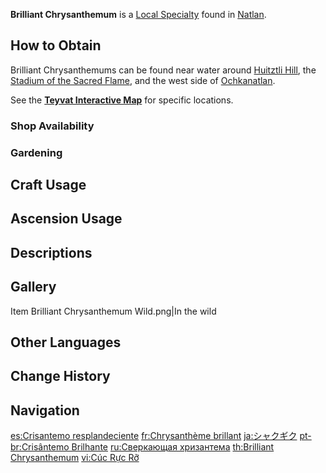 {{Item Infobox
|id           = 101248
|image        = Item Brilliant Chrysanthemum.png
|type         = Local Specialty (Natlan)
|group        = Local Specialties
|invCategory  = Materials
|description  = A flower with a shape like floating wings. Its petals sway in an unbelievably relaxed, serene manner as they are caressed by the wind.
|source1      = Found in [[Natlan]]
|source2      = {{Sold By|Brilliant Chrysanthemum}}
}}
'''Brilliant Chrysanthemum''' is a [[Local Specialty]] found in [[Natlan]].

==How to Obtain==
Brilliant Chrysanthemums can be found near water around [[Huitztli Hill]], the [[Stadium of the Sacred Flame]], and the west side of [[Ochkanatlan]].

See the '''[https://webstatic-sea.mihoyo.com/app/ys-map-sea/index.html#/map/2?shown_types=615 Teyvat Interactive Map]''' for specific locations.

===Shop Availability===
{{Shop Availability}}

===Gardening===
{{Recipe
|type = Luxuriant Glebe
|time = 2d 22h
|Brilliant Chrysanthemum Seed = 1
|sort = Brilliant Chrysanthemum Seed
}}

==Craft Usage==
{{Craft Usage}}

==Ascension Usage==
{{Ascension Usage}}

==Descriptions==
{{Description|A flower with a shape like floating wings. Its petals sway in an unbelievably relaxed, serene manner as they are caressed by the wind.<br>Those individuals that sort through woven scrolls have conducted research on this flower, and noted that since it was first recorded, its shape has not changed in the slightest. It is said that long ago, plants would covertly transform themselves by mimicking the shapes of animals. Perhaps then, by observing its current form, we may glimpse an impression of the creatures that once roamed this very land.|[[Archive]]}}

==Gallery==
<gallery>
Item Brilliant Chrysanthemum Wild.png|In the wild
</gallery>

==Other Languages==
{{Other Languages
|en      = Brilliant Chrysanthemum
|zhs     = 灼灼彩菊
|zhs_rm  = Zhuózhuó Cǎijú
|zht     = 灼灼彩菊
|zht_rm  = 
|zh_tl   = 
|ja      = シャクギク
|ja_rm   = Shaku-giku
|ja_tl   = 
|ko      = 이글이글 국화
|ko_tl   = 
|es      = Crisantemo resplandeciente
|es_tl   = Resplendent Chrysanthemum
|fr      = Chrysanthème brillant
|fr_tl   = Brilliant Chrysanthemum
|ru      = Сверкающая хризантема
|ru_tl   = Sparkling Chrysanthemum
|th      = Brilliant Chrysanthemum
|vi      = Cúc Rực Rỡ
|de      = Brillante Chrysantheme
|de_tl   = Brilliant Chrysanthemum	
|id      = Brilliant Chrysanthemum
|pt      = Crisântemo Brilhante
|pt_tl   = 
|tr      = Parlak Kasımpatı
|tr_tl   = 
|it      = Crisantemo splendente
|it_tl   = 
}}

==Change History==
{{Change History|5.0}}

==Navigation==
{{Material Navbox|Local Specialties}}

[[es:Crisantemo resplandeciente]]
[[fr:Chrysanthème brillant]]
[[ja:シャクギク]]
[[pt-br:Crisântemo Brilhante]]
[[ru:Сверкающая хризантема]]
[[th:Brilliant Chrysanthemum]]
[[vi:Cúc Rực Rỡ]]